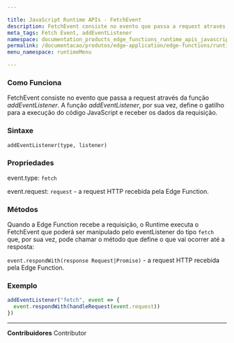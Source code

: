 ```yaml
---

title: JavaScript Runtime APIs - FetchEvent
description: FetchEvent consiste no evento que passa a request através da função addEventListener.
meta_tags: Fetch Event, addEventListener
namespace: documentation_products_edge_functions_runtime_apis_javascript_fetch_event
permalink: /documentacao/produtos/edge-application/edge-functions/runtime-apis/javascript/fetch-event/
menu_namespace: runtimeMenu

---
```


### Como Funciona

FetchEvent consiste no evento que passa a request através da função *addEventListener*. A função *addEventListener*, por sua vez, define o gatilho para a execução do código JavaScript e receber os dados da requisição.

### Sintaxe

`addEventListener(type, listener)`

### Propriedades

event.type: `fetch`

event.request: `request`  - a request HTTP recebida pela Edge Function.

### Métodos

Quando a Edge Function recebe a requisição, o Runtime executa o FetchEvent que poderá ser manipulado pelo eventListener do tipo `fetch` que, por sua vez, pode chamar o método que define o que vai ocorrer até a resposta:

`event.respondWith(response Request|Promise)` - a request HTTP recebida pela Edge Function.

### Exemplo

```js
addEventListener("fetch", event => {
  event.respondWith(handleRequest(event.request))
})
```





---


**Contribuidores** <ContributorList>Contributor</ContributorList>
